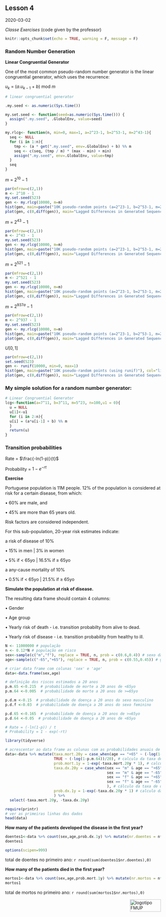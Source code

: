## Lesson 4

2020-03-02

*Classe Exercises* (code given by the professor)

```r
knitr::opts_chunk$set(echo = TRUE, warning = F, message = F)
```

### Random Number Generation

**Linear Congruential Generator**

One of the most common pseudo-random number generator is the linear congruential generator, which uses the recurrence:

$u_{k}$ = ($a.u_{k-1}$ + $b$) mod $m$
```r
# linear congruential generator

.my.seed <- as.numeric(Sys.time())

my.set.seed <- function(seed=as.numeric(Sys.time())) {
  assign(".my.seed", .GlobalEnv, value=seed)
}

my.rlcg<- function(n, min=0, max=1, a=2^23-1, b=2^53-1, m=2^43-1){
  seq <- NULL
  for (i in 1:n){
    tmp <- (a * get(".my.seed", env=.GlobalEnv) + b) %% m
    seq <- c(seq, (tmp / m) * (max - min) + min)
    assign(".my.seed", env=.GlobalEnv, value=tmp) 
  }
  seq
}
```

$m$ = $2^{10}-1$
```r
par(mfrow=c(2,1))
m <- 2^10 - 1
my.set.seed(523)
gen <- my.rlcg(10000, m=m)
hist(gen, main=paste("10K pseudo-random points (a=2^23-1, b=2^53-1, m=2^10-1)"), col="lightgrey",xlab="Value")
plot(gen, c(0,diff(gen)), main="Lagged Differences in Generated Sequence", xlab="Generated Value", ylab="Lagged Difference", pch=".", cex=.8)

```

$m$ = $2^{43}-1$
```r
par(mfrow=c(2,1))
m <- 2^43 - 1
my.set.seed(523)
gen <- my.rlcg(10000, m=m)
hist(gen, main=paste("10K pseudo-random points (a=2^23-1, b=2^53-1, m=2^43-1)"), col="lightgrey",xlab="Value")
plot(gen, c(0,diff(gen)), main="Lagged Differences in Generated Sequence", xlab="Generated Value", ylab="Lagged Difference", pch=".", cex=.8)

```

$m$ = $2^{521}-1$
```r
par(mfrow=c(2,1))
m <- 2^521 - 1
my.set.seed(523)
gen <- my.rlcg(10000, m=m)
hist(gen, main=paste("10K pseudo-random points (a=2^23-1, b=2^53-1, m=2^521-1)"), col="lightgrey",xlab="Value")
plot(gen, c(0,diff(gen)), main="Lagged Differences in Generated Sequence", xlab="Generated Value", ylab="Lagged Difference", pch=".", cex=.8)

```

$m$ = $2^{937a}-1$
```r
par(mfrow=c(2,1))
m <- 2^937 - 1
my.set.seed(523)
gen <- my.rlcg(10000, m=m)
hist(gen, main=paste("10K pseudo-random points (a=2^23-1, b=2^53-1, m=2^937-1)"), col="lightgrey",xlab="Value")
plot(gen, c(0,diff(gen)), main="Lagged Differences in Generated Sequence", xlab="Generated Value", ylab="Lagged Difference", pch=".", cex=.8)

```

$U[0, 1]$
```r
par(mfrow=c(2,1))
set.seed(523)
gen <- runif(10000, min=0, max=1)
hist(gen, main=paste("10K pseudo-random points (using runif)"), col="lightgrey",xlab="Value")
plot(gen, c(0,diff(gen)), main="Lagged Differences in Generated Sequence", xlab="Generated Value", ylab="Lagged Difference", pch=".", cex=.8)

```

### My simple solution for a random number generator:
```r
# Linear Congruential Generator
lcg<-function(a=7^11, b=3^11, m=5^23, n=100,u1 = 0){
  u = NULL
  u[1]<-u1
  for (i in 2:n){
  u[i] = (a*u[i-1] + b) %% m
  }
  return(u)
}
```

### Transition probabilities

Rate = $\frac{-ln(1-p)}{t}$

Probability = $1 - e^{-rt}$

**Exercise**

Portuguese population is 11M people. 12% of the population is considered at risk for a certain
disease, from which:

• 60% are male, and

• 45% are more than 65 years old.

Risk factors are considered independent.

For this sub-population, 20-year risk estimates indicate:

a risk of disease of 10%

  • 15% in men | 3% in women
  
  • 5% if $<$ 65yo | 16.5% if $\ge$ 65yo
  
a any-cause mortality of 10%

  • 0.5% if $<$ 65yo | 21.5% if $\ge$ 65yo


**Simulate the population at risk of disease.**

The resulting data frame should contain 4 columns:

• Gender

• Age group

• Yearly risk of death - i.e. transition probabilty from alive to dead.

• Yearly risk of disease - i.e. transition probability from healthy to ill.

```r
N <- 11000000 # população
n <- 0.12*N # população em risco
sex<-sample(c("m","f"), replace = TRUE, n, prob = c(0.6,0.4)) # sexo da população em risco
age<-sample(c("-65","+65"), replace = TRUE, n, prob = c(0.55,0.45)) # grupo etátio da população em risco

# criar data frame com colunas 'sex' e 'age'
data<-data.frame(sex,age)

# definição dos riscos estimados a 20 anos
p.m.65 <-0.215  # probabilidade de morte a 20 anos de <65yo
p.m.64 <-0.005  # probabilidade de morte a 20 anos de >=65yo

p.d.m <-0.15  # probabilidade de doença a 20 anos do sexo masculino
p.d.f <-0.03  # probabilidade de doença a 20 anos do sexo feminino

p.d.65 <-0.165  # probabilidade de doença a 20 anos de >=65yo
p.d.64 <-0.05  # probabilidade de doença a 20 anos de <65yo

# Rate = (-ln(1-p)) / t
# Probability = 1 - exp(-rt)

library(tidyverse)

# acrescentar ao data frame as colunas com as probabilidades anuais de morte e de doença
data<-data %>% mutate(taxa.mort.20y = case_when(age == "+65" ~ (-log(1-p.m.65))/20,
                      TRUE ~ (-log(1-p.m.64))/20), # calculo da taxa de mortalidade a 20 anos
                      prob.mort.1y = 1-exp(-taxa.mort.20y * 1), # calculo da probabilidade anual de morte
                      taxa.dx.20y = case_when(sex == "m" & age == "+65" ~ (-log(1-p.d.m*p.d.65))/20,
                                              sex == "m" & age == "-65" ~ (-log(1-p.d.m*p.d.64))/20,
                                              sex == "f" & age == "+65" ~ (-log(1-p.d.f*p.d.65))/20,
                                              sex == "f" & age == "-65" ~ (-log(1-p.d.f*p.d.64))/20 
                                              ), # cálculo da taxa de doença a 20 anos
                      prob.dx.1y = 1-exp(-taxa.dx.20y * 1) # calculo da probabilidade anual de doença
                      ) %>% 
  select(-taxa.mort.20y, -taxa.dx.20y) 

require(printr)
# ver as primeiras linhas dos dados
head(data)
```

**How many of the patients developed the disease in the first year?**
```r
doentes1<-data %>% count(sex,age,prob.dx.1y) %>% mutate(nr.doentes = n*prob.dx.1y)
doentes1

options(scipen=999)
```

total de doentes no primeiro ano: `r round(sum(doentes1$nr.doentes),0)`

**How many of the patients died in the first year?**
```r
mortos1<-data %>% count(sex,age,prob.mort.1y) %>% mutate(nr.mortos = n*prob.mort.1y)
mortos1
```

total de mortos no primeiro ano: `r round(sum(mortos1$nr.mortos),0)`

<img src="images/logoFMUP.png" alt="logotipo FMUP" style="width:100px;height:40px;" align="right">